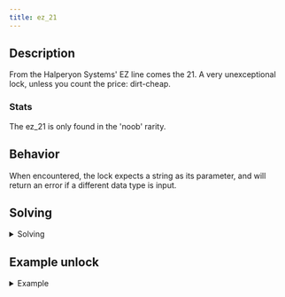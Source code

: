 ```yaml
---
title: ez_21
---
```


## Description

From the Halperyon Systems' EZ line comes the 21. A very unexceptional lock, unless you count
the price: dirt-cheap.

### Stats

The ez_21 is only found in the 'noob' rarity.

## Behavior

When encountered, the lock expects a string as its parameter, and will return an error if a different data type is input.

## Solving

<details>
  <summary>Solving</summary>
  The possible strings to solve an ez_21 are, "open", "unlock", and "release".
</details>

## Example unlock

<details>
  <summary>Example</summary>
```
  user.example_loc \{ ez_21: "open" }
```
</details>
